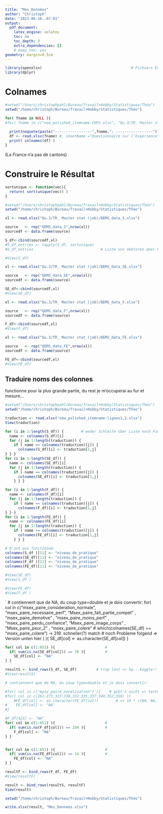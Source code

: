 ```yaml
---
title: "Mes_Données"
author: "Christoph"
date: "2023-06-16..07-01"
output:
  pdf_document:
    latex_engine: xelatex
    toc: no
    toc_depth: 3
    extra_dependencies: []
    # keep_tex: yes
geometry: margin=0.5cm
---
```


```r
library(openxlsx)                                         # Fichiers Excel
library(dplyr)
```


# Colnames

```r
#setwd("/Users/christophpahl/Bureau/Travail+Hobby/Statistiques/Théo")  # mac
setwd("/home/christoph/Bureau/Travail+Hobby/Statistiques/Théo")        # hp

for( fname in NULL ){
#for( fname in c("new_polished_itemname-CHP2.xlsx", "Qu.3/TR_ Master stat (job)/QEMS_data_F.xlsx","Qu.3/TR_ Master stat (job)/QEMS_data_FE.xlsx","Qu.3/TR_ Master stat (job)/QEMS_data_S.xlsx","Qu.3/TR_ Master stat (job)/QEMS_data_SE.xlsx") ){
  
  print(noquote(paste("-----------------",fname,": -----------------")))
  df <- read.xlsx(fname) #, sheetName ="Questionnaire sur l'Expérience")  # / sheet1
  print( colnames(df) )
}
```

(La *F*rance n'a pas de cantons)


# Construire le Résultat

```r
sortunique <- function(vec){
  return( sort(unique(vec)) )
}
```

```r
#setwd("/Users/christophpahl/Bureau/Travail+Hobby/Statistiques/Théo")  # mac
setwd("/home/christoph/Bureau/Travail+Hobby/Statistiques/Théo")        # hp

xl <- read.xlsx("Qu.3/TR_ Master stat (job)/QEMS_data_S.xlsx")

source   <- rep("QEMS_data_S",nrow(xl))
sourcedf <- data.frame(source)

S_df<-cbind(sourcedf,xl)
#S_df_entries <- lapply(S_df, sortunique)  
#S_df_entries                               # Liste von Vektoren aber keine data frame, da Spalten versch. lang!  

#View(S_df)
```

```r
xl <- read.xlsx("Qu.3/TR_ Master stat (job)/QEMS_data_SE.xlsx")

source   <- rep("QEMS_data_SE",nrow(xl))
sourcedf <- data.frame(source)

SE_df<-cbind(sourcedf,xl)
#View(SE_df)
```

```r
xl <- read.xlsx("Qu.3/TR_ Master stat (job)/QEMS_data_F.xlsx")

source   <- rep("QEMS_data_F",nrow(xl))
sourcedf <- data.frame(source)

F_df<-cbind(sourcedf,xl)
#View(F_df)
```

```r
xl <- read.xlsx("Qu.3/TR_ Master stat (job)/QEMS_data_FE.xlsx")

source   <- rep("QEMS_data_FE",nrow(xl))
sourcedf <- data.frame(source)

FE_df<-cbind(sourcedf,xl)
#View(FE_df)
```

## Traduire noms des colonnes 

functionne pour la plus grande partie, du rest je m'occuperai au fur et mesure... 

```r
#setwd("/Users/christophpahl/Bureau/Travail+Hobby/Statistiques/Théo")  # mac
setwd("/home/christoph/Bureau/Travail+Hobby/Statistiques/Théo")        # hp

traduction <- read.xlsx("new_polished_itemname:lignes1,2.xlsx") 
View(traduction)
```

```r
for (i in 1:length(S_df)) {        # weder Schleife über Liste noch Funktion klappte 
  name <- colnames(S_df)[i]
  for (j in 1:length(traduction)) {
    if ( name == colnames(traduction)[j]) {
      colnames(S_df)[i] <- traduction[1,j]
} } }
for (i in 1:length(SE_df)) {        
  name <- colnames(SE_df)[i]
  for (j in 1:length(traduction)) {
    if ( name == colnames(traduction)[j]) {
      colnames(SE_df)[i] <- traduction[1,j]
    } } }

for (i in 1:length(F_df)) {       
  name <- colnames(F_df)[i]
  for (j in 1:length(traduction)) {
    if ( name == colnames(traduction)[j]) {
      colnames(F_df)[i] <- traduction[1,j]
} } }
for (i in 1:length(FE_df)) {        
  name <- colnames(FE_df)[i]
  for (j in 1:length(traduction)) {
    if ( name == colnames(traduction)[j]) {
      colnames(FE_df)[i] <- traduction[1,j]
    } } }

# N'ont pas functionné: 
colnames(S_df )[11] <- "niveau_de_pratique"
colnames(SE_df)[11] <- "niveau_de_pratique"
colnames(F_df )[11] <- "niveau_de_pratique"
colnames(FE_df)[11] <- "niveau_de_pratique"

#View(SE_df)
#View(S_df )

#View(FE_df)
#View(F_df )
```


<!-- zu langsam auf Mac, travaille sur hp-: -->

`
# contiennent que de NA, du coup type=double et je dois convertir:
for( col in c("msex_paire_consideration_normale", "msex_paire_necessaire_perf", 
              "Msex_paire_fait_partie_compet"   , "msex_paire_demotive"       ,
              "msex_paire_moins_perf"           , "msex_paire_perdu_confiance",
              "Msex_paire_image_corps"          , "Msex_paire_peur_2"         ,
              "msex_paire_colere"                                                # which(colnames(SE_df) == "msex_paire_colere") -> 319. schneller(?) match
              # noch Probleme folgend => Version unten hier 
              ) ){
  SE_df[col] <- as.character(SE_df[col])
}

```r
for( col in c(1:653) ){                       #
  if( sum(is.na(SE_df[col])) == 70 ){         #  
    SE_df[col] <- "NA"
} }

resultS <- bind_rows(S_df, SE_df)         # trop lent => hp...kaggle!!
#View(resultS)
```

```r
# contiennent que de NA, du coup type=double et je dois convertir:

#for( col in c("mpsy_paire_normlisation") ){    # gibt's nicht => teste Spaltennummer:
#for( col in c(261:273,323:330,332:335,337:349,352:359) ){                      # geht 
    #FE_df[col] <- as.character(FE_df[col])        # => 14 * c(NA, NA, NA, NA, NA, NA, NA, NA, NA, NA, NA, NA, NA, NA)  :((
#    FE_df[col] <- "NA"
#}

#F_df[423] <- "NA"
for( col in c(1:651) ){                       #
  if( sum(is.na(F_df[col])) == 284 ){         #
    F_df[col] <- "NA"
} }


for( col in c(1:651) ){                       #
  if( sum(is.na(FE_df[col])) == 14 ){         #  
    FE_df[col] <- "NA"
} }

resultF <- bind_rows(F_df, FE_df)       
#View(resultF)
```
```r
result <- bind_rows(resultS, resultF)
View(result)
```

```r
setwd("/home/christoph/Bureau/Travail+Hobby/Statistiques/Théo")        # hp

write.xlsx(result, "Mes_Donnees.xlsx")
```



